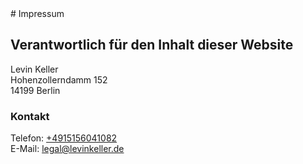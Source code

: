 <div className="container mx-auto p-4 prose prose-slate dark:prose-invert">
# Impressum

## Verantwortlich für den Inhalt dieser Website

Levin Keller  
Hohenzollerndamm 152  
14199 Berlin

### Kontakt

Telefon: [+4915156041082](tel:+4915156041082)  
E-Mail: [legal@levinkeller.de](mailto:legal@levinkeller.de)

</div>
